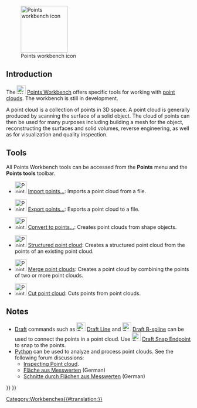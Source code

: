 <languages/>
<translate>

<!--T:13-->
{{Docnav
|[[PartDesign_Workbench|PartDesign Workbench]]
|[[Reverse_Engineering_Workbench|Reverse Engineering Workbench]]
|IconL=Workbench_PartDesign.svg
|IconR=Workbench_Reverse_Engineering.svg
}}

<!--T:14-->
[[Image:Workbench_Points.svg|thumb|128px|Points workbench icon]]

</translate>
{{TOCright}}
<translate>

==Introduction== <!--T:1-->

<!--T:15-->
The [[Image:Workbench_Points.svg|24px]] [[Points_Workbench|Points Workbench]] offers specific tools for working with [https://en.wikipedia.org/wiki/Point_cloud point clouds]. The workbench is still in development.

<!--T:8-->
A point cloud is a collection of points in 3D space. A point cloud is generally produced by scanning the surface of a solid object. The cloud of points can then be used for many purposes including building a mesh for the object, reconstructing the surfaces and solid volumes, reverse engineering, as well as for visualization and quality inspection.

==Tools== <!--T:4-->

<!--T:5-->
All Points Workbench tools can be accessed from the '''Points''' menu and the '''Points tools''' toolbar.

<!--T:19-->
* [[Image:Points_Import.svg|32px]] [[Points_Import|Import points...]]: Imports a point cloud from a file.

<!--T:20-->
* [[Image:Points_Export.svg|32px]] [[Points_Export|Export points...]]: Exports a point cloud to a file.

<!--T:17-->
* [[Image:Points_Convert.svg|32px]] [[Points_Convert|Convert to points...]]: Creates point clouds from shape objects.

<!--T:18-->
* [[Image:Points_Structure.svg|32px]] [[Points_Structure|Structured point cloud]]: Creates a structured point cloud from the points of an existing point cloud.

<!--T:22-->
* [[Image:Points_Merge.svg|32px]] [[Points_Merge|Merge point clouds]]: Creates a point cloud by combining the points of two or more point clouds.

<!--T:21-->
* [[Image:Points_PolyCut.svg|32px]] [[Points_PolyCut|Cut point cloud]]: Cuts points from point clouds.

==Notes== <!--T:16-->

<!--T:7-->
* [[Draft_Workbench|Draft]] commands such as [[Image:Draft_Line.svg|24px]] [[Draft_Line|Draft Line]] and [[Image:Draft_BSpline.svg|24px]] [[Draft_BSpline|Draft B-spline]] can be used to connect the points in a point cloud. Use [[Image:Draft_Snap_Endpoint.svg|24px]] [[Draft_Snap_Endpoint|Draft Snap Endpoint]] to snap to the points.
* [[Python|Python]] can be used to analyze and process point clouds. See the following forum discussions:
** [https://forum.freecad.org/viewtopic.php?f=3&t=16098 Inspecting Point cloud].
** [https://forum.freecad.org/viewtopic.php?f=13&t=15988 Fläche aus Messwerten] (German)
** [https://forum.freecad.org/viewtopic.php?f=13&t=16103 Schnitte durch Flächen aus Messwerten] (German)


<!--T:3-->
{{Docnav
|[[PartDesign_Workbench|PartDesign Workbench]]
|[[Reverse_Engineering_Workbench|Reverse Engineering Workbench]]
|IconL=Workbench_PartDesign.svg
|IconR=Workbench_Reverse_Engineering.svg
}}

</translate>
{{Points Tools navi{{#translation:}}}}
{{Userdocnavi{{#translation:}}}}
[[Category:Workbenches{{#translation:}}]]